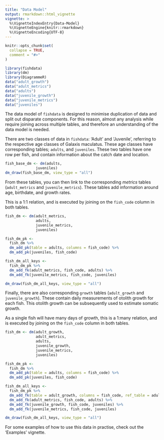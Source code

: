 ```yaml
---
title: "Data Model"
output: rmarkdown::html_vignette
vignette: >
  %\VignetteIndexEntry{Data-Model}
  %\VignetteEngine{knitr::rmarkdown}
  %\VignetteEncoding{UTF-8}
---
```


```r
knitr::opts_chunk$set(
  collapse = TRUE,
  comment = "#>"
)
```

```r
library(fishdata)
library(dm)
library(DiagrammeR)
data("adult_growth")
data("adult_metrics")
data("adults")
data("juvenile_growth")
data("juvenile_metrics")
data("juveniles")
```


The data model of `fishdata` is designed to minimise duplication of data and split out disparate components. For this reason, almost any analysis while require joining across multiple tables, and therefore an understanding of the data model is needed. 

There are two classes of data in `fishdata`: 'Adult' and 'Juvenile', referring to the respective age classes of Galaxis maculatus. These age classes have corresponding tables; `adults`, and `juveniles`. These two tables have one row per fish, and contain information about the catch date and location.


```r
fish_base_dm <- dm(adults,
              juveniles)
dm_draw(fish_base_dm, view_type = "all")
```

From these tables, you can then link to the corresponding *metrics* tables (`adult_metrics` and `juvenile_metrics`). These tables add information around age, birthdate, and growth rates. 

This is a 1:1 relation, and is executed by joining on the `fish_code` column in both tables. 

```r
fish_dm <- dm(adult_metrics,
              adults,
              juvenile_metrics,
              juveniles)

fish_dm_pk <-
  fish_dm %>%
  dm_add_pk(table = adults, columns = fish_code) %>%
  dm_add_pk(juveniles, fish_code)

fish_dm_all_keys <-
  fish_dm_pk %>%
  dm_add_fk(adult_metrics, fish_code, adults) %>%
  dm_add_fk(juvenile_metrics, fish_code, juveniles)

dm_draw(fish_dm_all_keys, view_type = "all")
```
Finally, there are also corresponding `growth` tables (`adult_growth` and `juvenile_growth`). These contain daily measurements of otolith growth for each fish. This otolith growth can be subsequently used to estimate somatic growth.

As a single fish will have many days of growth, this is a 1:many relation, and is executed by joining on the `fish_code` column in both tables. 

```r

fish_dm <- dm(adult_growth,
              adult_metrics,
              adults,
              juvenile_growth,
              juvenile_metrics,
              juveniles)

fish_dm_pk <-
  fish_dm %>%
  dm_add_pk(table = adults, columns = fish_code) %>%
  dm_add_pk(juveniles, fish_code)

fish_dm_all_keys <-
  fish_dm_pk %>%
  dm_add_fk(table = adult_growth, columns = fish_code, ref_table = adults) %>%
  dm_add_fk(adult_metrics, fish_code, adults) %>%
  dm_add_fk(juvenile_growth, fish_code, juveniles) %>%
  dm_add_fk(juvenile_metrics, fish_code, juveniles)

dm_draw(fish_dm_all_keys, view_type = "all")

```

For some examples of how to use this data in practise, check out the 'Examples' vignette.
